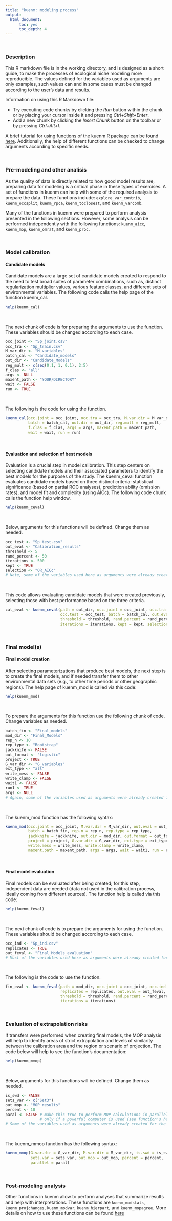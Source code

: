 ```yaml
---
title: "kuenm: modeling process"
output:
  html_document:
      toc: yes
      toc_depth: 4
---
```


<br>

### Description

This R markdown file is in the working directory, and is designed as a short guide, to make the processes of ecological niche modeling more reproducible. The values defined for the variables used as arguments are only examples, such values can and in some cases must be changed according to the user's data and results.  

Information on using this R Markdown file:

- Try executing code chunks by clicking the *Run* button within the chunk or by placing your cursor inside it and pressing *Ctrl+Shift+Enter*.
- Add a new chunk by clicking the *Insert Chunk* button on the toolbar or by pressing *Ctrl+Alt+I*.

A brief tutorial for using functions of the kuenm R package can be found <a href="https://github.com/marlonecobos/kuenm#kuenm-an-r-package-for-detailed-development-of-maxent-ecological-niche-models" target="_blank">here</a>. Additionally, the help of different functions can be checked to change arguments according to specific needs.

<br>

### Pre-modeling and other analisis

As the quality of data is directly related to how good model results are, preparing data for modeling is a critical phase in these types of exercises. A set of functions in kuenm can help with some of the required analysis to prepare the data. These functions include: `explore_var_contrib`, `kuenm_occsplit`, `kuenm_rpca`, `kuenm_toclosest`, and `kuenm_varcomb`.

Many of the functions in kuenm were prepared to perform analysis presented in the following sections. However, some analysis can be performed independently with the following functions: `kuenm_aicc`, `kuenm_mop`, `kuenm_omrat`, and `kuenm_proc`. 

<br>

### Model calibration

#### Candidate models

Candidate models are a large set of candidate models created to respond to the need to test broad suites of parameter combinations, such as, distinct regularization multiplier values, various feature classes, and different sets of environmental variables. The following code calls the help page of the function kuenm_cal.

```r
help(kuenm_cal)
```

<br>

The next chunk of code is for preparing the arguments to use the function. These variables should be changed according to each case.

```r
occ_joint <- "Sp_joint.csv"
occ_tra <- "Sp_train.csv"
M_var_dir <- "M_variables"
batch_cal <- "Candidate_models"
out_dir <- "Candidate_Models"
reg_mult <- c(seq(0.1, 1, 0.1), 2:5)
f_clas <- "all"
args <- NULL
maxent_path <- "YOUR/DIRECTORY"
wait <- FALSE
run <- TRUE
```

<br>

The following is the code for using the function.

```r
kuenm_cal(occ.joint = occ_joint, occ.tra = occ_tra, M.var.dir = M_var_dir, 
          batch = batch_cal, out.dir = out_dir, reg.mult = reg_mult, 
          f.clas = f_clas, args = args, maxent.path = maxent_path, 
          wait = wait, run = run)
```

<br>

#### Evaluation and selection of best models

Evaluation is a crucial step in model calibration. This step centers on selecting candidate models and their associated parameters to identify the best models for the purposes of the study. The kuenm_ceval function evaluates candidate models based on three distinct criteria: statistical significance (based on partial ROC analyses), prediction ability (omission rates), and model fit and complexity (using AICc). The following code chunk calls the function help window.

```r
help(kuenm_ceval)
```

<br>

Below, arguments for this functions will be defined. Change them as needed.

```r
occ_test <- "Sp_test.csv"
out_eval <- "Calibration_results"
threshold <- 5
rand_percent <- 50
iterations <- 500
kept <- TRUE
selection <- "OR_AICc"
# Note, some of the variables used here as arguments were already created for the previous function
```

<br>

This code allows evaluating candidate models that were created previously, selecting those with best performance based on the three criteria.

```r
cal_eval <- kuenm_ceval(path = out_dir, occ.joint = occ_joint, occ.tra = occ_tra, 
                        occ.test = occ_test, batch = batch_cal, out.eval = out_eval, 
                        threshold = threshold, rand.percent = rand_percent, 
                        iterations = iterations, kept = kept, selection = selection)
```

<br>

### Final model(s) 

#### Final model creation

After selecting parameterizations that produce best models, the next step is to create the final models, and if needed transfer them to other environmental data sets (e.g., to other time periods or other geographic regions). The help page of kuenm_mod is called via this code:

```r
help(kuenm_mod)
```

<br>

To prepare the arguments for this function use the following chunk of code. Change variables as needed.

```r
batch_fin <- "Final_models"
mod_dir <- "Final_Models"
rep_n <- 10
rep_type <- "Bootstrap"
jackknife <- FALSE
out_format <- "logistic"
project <- TRUE
G_var_dir <- "G_variables"
ext_type <- "all"
write_mess <- FALSE
write_clamp <- FALSE
wait1 <- FALSE
run1 <- TRUE
args <- NULL
# Again, some of the variables used as arguments were already created for the previous functions
```

<br>

The kuenm_mod function has the following syntax:

```r
kuenm_mod(occ.joint = occ_joint, M.var.dir = M_var_dir, out.eval = out_eval, 
          batch = batch_fin, rep.n = rep_n, rep.type = rep_type, 
          jackknife = jackknife, out.dir = mod_dir, out.format = out_format, 
          project = project, G.var.dir = G_var_dir, ext.type = ext_type,
          write.mess = write_mess, write.clamp = write_clamp, 
          maxent.path = maxent_path, args = args, wait = wait1, run = run1)
```

<br>

#### Final model evaluation

Final models can be evaluated after being created; for this step, independent data are needed (data not used in the calibration process, ideally coming from different sources). The function help is called via this code:

```r
help(kuenm_feval)
```

<br>

The next chunk of code is to prepare the arguments for using the function. These variables should be changed according to each case.

```r
occ_ind <- "Sp_ind.csv"
replicates <- TRUE
out_feval <- "Final_Models_evaluation"
# Most of the variables used here as arguments were already created for the previous functions
```

<br>

The following is the code to use the function.

```r
fin_eval <- kuenm_feval(path = mod_dir, occ.joint = occ_joint, occ.ind = occ_ind, 
                        replicates = replicates, out.eval = out_feval, 
                        threshold = threshold, rand.percent = rand_percent,
                        iterations = iterations)
```

<br>

### Evaluation of extrapolation risks

If transfers were performed when creating final models, the MOP analysis will help to identify areas of strict extrapolation and levels of similarity between the calibration area and the region or scenario of projection. The code below will help to see the function's documentation:

```r
help(kuenm_mmop)
```

<br>

Below, arguments for this functions will be defined. Change them as needed.

```r
is_swd <- FALSE
sets_var <- c("Set3")
out_mop <- "MOP_results"
percent <- 10
paral <- FALSE # make this true to perform MOP calculations in parallel, recommended
               # only if a powerful computer is used (see function's help)
# Some of the variables used as arguments were already created for the previous functions
```

<br>

The kuenm_mmop function has the following syntax:

```r
kuenm_mmop(G.var.dir = G_var_dir, M.var.dir = M_var_dir, is.swd = is_swd,
           sets.var = sets_var, out.mop = out_mop, percent = percent, 
           parallel = paral)
```

<br>

### Post-modeling analysis

Other functions in kuenm allow to perform analyses that summarize results and help with interpretations. These functions are `kuenm_modstats`, `kuenm_projchanges`, `kuenm_modvar`, `kuenm_hierpart`, and `kuenm_mopagree`. More details on how to use these functions can be found <a href="https://github.com/marlonecobos/kuenm/blob/master/extra_vignettes/post-modeling.md#post-modeling-analyses-with-kuenm" target="_blank">here</a>  
